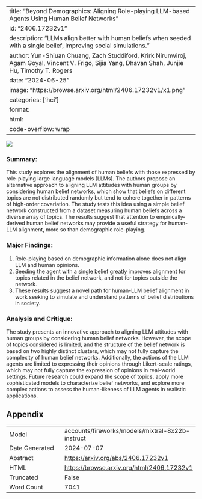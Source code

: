
---
title: "Beyond Demographics: Aligning Role-playing LLM-based Agents Using Human Belief Networks"
id: "2406.17232v1"
description: "LLMs align better with human beliefs when seeded with a single belief, improving social simulations."
author: Yun-Shiuan Chuang, Zach Studdiford, Krirk Nirunwiroj, Agam Goyal, Vincent V. Frigo, Sijia Yang, Dhavan Shah, Junjie Hu, Timothy T. Rogers
date: "2024-06-25"
image: "https://browse.arxiv.org/html/2406.17232v1/x1.png"
categories: ['hci']
format:
  html:
    code-overflow: wrap
---

![](https://browse.arxiv.org/html/2406.17232v1/x1.png)

### Summary:

This study explores the alignment of human beliefs with those expressed by role-playing large language models (LLMs). The authors propose an alternative approach to aligning LLM attitudes with human groups by considering human belief networks, which show that beliefs on different topics are not distributed randomly but tend to cohere together in patterns of high-order covariation. The study tests this idea using a simple belief network constructed from a dataset measuring human beliefs across a diverse array of topics. The results suggest that attention to empirically-derived human belief networks may provide a useful strategy for human-LLM alignment, more so than demographic role-playing.

### Major Findings:

1. Role-playing based on demographic information alone does not align LLM and human opinions.
2. Seeding the agent with a single belief greatly improves alignment for topics related in the belief network, and not for topics outside the network.
3. These results suggest a novel path for human-LLM belief alignment in work seeking to simulate and understand patterns of belief distributions in society.

### Analysis and Critique:

The study presents an innovative approach to aligning LLM attitudes with human groups by considering human belief networks. However, the scope of topics considered is limited, and the structure of the belief network is based on two highly distinct clusters, which may not fully capture the complexity of human belief networks. Additionally, the actions of the LLM agents are limited to expressing their opinions through Likert-scale ratings, which may not fully capture the expression of opinions in real-world settings. Future research could expand the scope of topics, apply more sophisticated models to characterize belief networks, and explore more complex actions to assess the human-likeness of LLM agents in realistic applications.

## Appendix

|          |          |
|----------|----------|
| Model     | accounts/fireworks/models/mixtral-8x22b-instruct       |
| Date Generated     | 2024-07-07       |
| Abstract | [https://arxiv.org/abs/2406.17232v1](https://arxiv.org/abs/2406.17232v1)        |
| HTML     | [https://browse.arxiv.org/html/2406.17232v1](https://browse.arxiv.org/html/2406.17232v1)       |
| Truncated       | False       |
| Word Count       | 7041       |